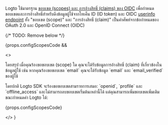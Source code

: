 
Logto ใช้มาตรฐาน [ขอบเขต (scopes) และ การอ้างสิทธิ์ (claims) ของ OIDC](https://openid.net/specs/openid-connect-core-1_0.html#Claims) เพื่อกำหนดขอบเขตและการอ้างสิทธิ์สำหรับดึงข้อมูลผู้ใช้จากโทเค็น ID (ID token) และ OIDC <a href="https://openid.net/specs/openid-connect-core-1_0.html#UserInfo">userinfo endpoint</a> ทั้ง "ขอบเขต (scope)" และ "การอ้างสิทธิ์ (claim)" เป็นคำศัพท์จากข้อกำหนดของ OAuth 2.0 และ OpenID Connect (OIDC)

{/* TODO: Remove below */}

{props.configScopesCode &&

<>
<p>
โดยสรุป เมื่อคุณร้องขอขอบเขต (scope) ใด คุณจะได้รับข้อมูลการอ้างสิทธิ์ (claim) ที่เกี่ยวข้องในข้อมูลผู้ใช้ เช่น หากคุณร้องขอขอบเขต `email` คุณจะได้รับข้อมูล `email` และ `email_verified` ของผู้ใช้
</p>

<p>
  โดยปกติ Logto SDK จะร้องขอขอบเขตสามรายการเสมอ: `openid`, `profile` และ `offline_access`
  และไม่สามารถลบขอบเขตเริ่มต้นเหล่านี้ได้ แต่คุณสามารถเพิ่มขอบเขตเพิ่มเติมขณะกำหนดค่า Logto ได้:
</p>

{props.configScopesCode}

</>
}

<ScopeClaimList />
